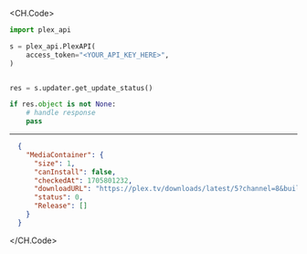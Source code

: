 
<CH.Code>
```python GetUpdateStatus.py
import plex_api

s = plex_api.PlexAPI(
    access_token="<YOUR_API_KEY_HERE>",
)


res = s.updater.get_update_status()

if res.object is not None:
    # handle response
    pass
```
---

```json Example Response
  {
    "MediaContainer": {
      "size": 1,
      "canInstall": false,
      "checkedAt": 1705801232,
      "downloadURL": "https://plex.tv/downloads/latest/5?channel=8&build=linux-x86_64&distro=redhat&X-Plex-Token=xxxxxxxxxxxxxxxxxxxx",
      "status": 0,
      "Release": []
    }
  }
```
</CH.Code>
